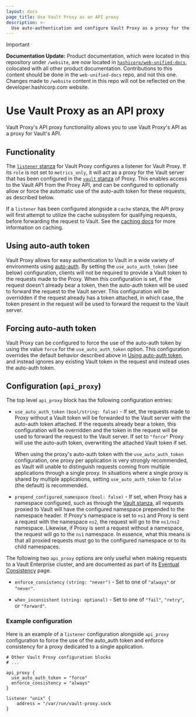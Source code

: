 ```yaml
---
layout: docs
page_title: Use Vault Proxy as an API proxy
description: >-
  Use auto-authentication and configure Vault Proxy as a proxy for the Vault API.
---
```


> [!IMPORTANT]  
> **Documentation Update:** Product documentation, which were located in this repository under `/website`, are now located in [`hashicorp/web-unified-docs`](https://github.com/hashicorp/web-unified-docs), colocated with all other product documentation. Contributions to this content should be done in the `web-unified-docs` repo, and not this one. Changes made to `/website` content in this repo will not be reflected on the developer.hashicorp.com website.

# Use Vault Proxy as an API proxy

Vault Proxy's API proxy functionality allows you to use Vault Proxy's API as a proxy
for Vault's API.

## Functionality

The [`listener` stanza](/vault/docs/agent-and-proxy/proxy#listener-stanza) for Vault Proxy configures a listener for Vault Proxy. If
its `role` is not set to `metrics_only`, it will act as a proxy for the Vault server that
has been configured in the [`vault` stanza](/vault/docs/agent-and-proxy/proxy#vault-stanza) of Proxy. This enables access to the Vault
API from the Proxy API, and can be configured to optionally allow or force the automatic use of
the auto-auth token for these requests, as described below.

If a `listener` has been configured alongside a `cache` stanza, the API proxy will
first attempt to utilize the cache subsystem for qualifying requests, before forwarding the
request to Vault. See the [caching docs](/vault/docs/agent-and-proxy/proxy/caching) for more information on caching.

## Using auto-auth token

Vault Proxy allows for easy authentication to Vault in a wide variety of
environments using [auto-auth](/vault/docs/agent-and-proxy/autoauth). By setting the
`use_auto_auth_token` (see below) configuration, clients will not be required
to provide a Vault token to the requests made to the Proxy. When this
configuration is set, if the request doesn't already bear a token, then the
auto-auth token will be used to forward the request to the Vault server. This
configuration will be overridden if the request already has a token attached,
in which case, the token present in the request will be used to forward the
request to the Vault server.

## Forcing auto-auth token

Vault Proxy can be configured to force the use of the auto-auth token by using
the value `force` for the `use_auto_auth_token` option. This configuration
overrides the default behavior described above in [Using auto-auth
token](/vault/docs/agent-and-proxy/proxy/apiproxy#using-auto-auth-token), and instead ignores any
existing Vault token in the request and instead uses the auto-auth token.


## Configuration (`api_proxy`)

The top level `api_proxy` block has the following configuration entries:

- `use_auto_auth_token` `(bool/string: false)` - If set, the requests made to Proxy
without a Vault token will be forwarded to the Vault server with the
auto-auth token attached. If the requests already bear a token, this
configuration will be overridden and the token in the request will be used to
forward the request to the Vault server. If set to `"force"` Proxy will use the
auto-auth token, overwriting the attached Vault token if set.

  <Highlight>

  When using the proxy's auto-auth token with the `use_auto_auth_token`
  configuration, one proxy per application is very strongly recommended, as Vault will
  unable to distinguish requests coming from multiple applications through a single proxy.
  In situations where a single proxy is shared by multiple applications, setting `use_auto_auth_token`
  to `false` (the default) is recommended.

  </Highlight>

- `prepend_configured_namespace` `(bool: false)` - If set, when Proxy has a
  namespace configured, such as through the
  [Vault stanza](/vault/docs/agent-and-proxy/proxy#vault-stanza), all requests
  proxied to Vault will have the configured namespace prepended to the namespace
  header. If Proxy's namespace is set to `ns1` and Proxy is sent a request with the
  namespace `ns2`, the request will go to the `ns1/ns2` namespace. Likewise, if Proxy
  is sent a request without a namespace, the request will go to the `ns1` namespace.
  In essence, what this means is that all proxied requests must go to the configured
  namespace or to its child namespaces.

The following two `api_proxy` options are only useful when making requests to a Vault
Enterprise cluster, and are documented as part of its
[Eventual Consistency](/vault/docs/enterprise/consistency#vault-proxy-and-consistency-headers)
page.

- `enforce_consistency` `(string: "never")` - Set to one of `"always"`
or `"never"`.

- `when_inconsistent` `(string: optional)` - Set to one of `"fail"`, `"retry"`,
or `"forward"`.

### Example configuration

Here is an example of a `listener` configuration alongside `api_proxy` configuration to force the use of the auto_auth token
and enforce consistency for a proxy dedicated to a single application.

```hcl
# Other Vault Proxy configuration blocks
# ...

api_proxy {
  use_auto_auth_token = "force"
  enforce_consistency = "always"
}

listener "unix" {
    address = "/var/run/vault-proxy.sock
}
```

